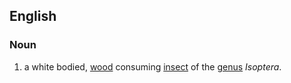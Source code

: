 ==English==
===Noun===
#a white bodied, [[wood]] consuming [[insect]] of the [[genus]] ''Isoptera''.